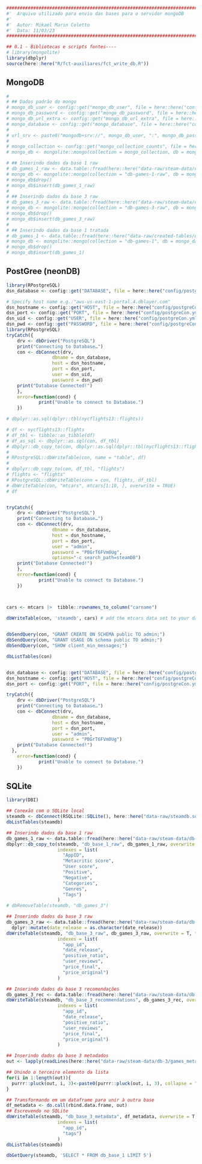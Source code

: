 ```r
########################################################################################## #
#'  Arquivo utilizado para envio das bases para o servidor mongoDB
#' 
#'  Autor: Mikael Marin Coletto
#'  Data: 11/03/23
########################################################################################## #

## 0.1 - Bibliotecas e scripts fontes----
# library(mongolite)
library(dbplyr)
source(here::here("R/fct-auxiliares/fct_write_db.R"))
```

## MongoDB

```r
# 
# ## Dados padrão do mongo
# mongo_db_user <- config::get("mongo_db_user", file = here::here("config/config.yml"))
# mongo_db_password <- config::get("mongo_db_password", file = here::here("config/config.yml"))
# mongo_db_url_extra <- config::get("mongo_db_url_extra", file = here::here("config/config.yml"))
# mongo_database <- config::get("mongo_database", file = here::here("config/config.yml"))
# 
# url_srv <- paste0("mongodb+srv://", mongo_db_user, ":", mongo_db_password, mongo_db_url_extra)
# 
# mongo_collection <- config::get("mongo_collection_counts", file = here::here("config/config.yml"))
# mongo_db <- mongolite::mongo(collection = mongo_collection, db = mongo_database, url = url_srv, verbose = TRUE)

```

```r

# ## Inserindo dados da base 1 raw
# db_games_1_raw <- data.table::fread(here::here("data-raw/steam-data/db-1/games.csv"))
# mongo_db <- mongolite::mongo(collection = "db-games-1-raw", db = mongo_database, url = url_srv, verbose = TRUE)
# mongo_db$drop()
# mongo_db$insert(db_games_1_raw)
# 
# ## Inserindo dados da base 3 raw
# db_games_3_raw <- data.table::fread(here::here("data-raw/steam-data/db-3/games.csv"))
# mongo_db <- mongolite::mongo(collection = "db-games-3-raw", db = mongo_database, url = url_srv, verbose = TRUE)
# mongo_db$drop()
# mongo_db$insert(db_games_3_raw)
# 
# ## Inserindo dados da base 1 tratada
# db_games_1 <- data.table::fread(here::here("data-raw/created-tables/db-games-1.csv"))
# mongo_db <- mongolite::mongo(collection = "db-games-1", db = mongo_database, url = url_srv, verbose = TRUE)
# mongo_db$drop()
# mongo_db$insert(db_games_1)
```

## PostGree (neonDB)

```r
library(RPostgreSQL)
dsn_database <- config::get("DATABASE", file = here::here("config/postgreCon.yml"))   # Specify the name of your Database

# Specify host name e.g.:"aws-us-east-1-portal.4.dblayer.com"
dsn_hostname <- config::get("HOST", file = here::here("config/postgreCon.yml"))
dsn_port <- config::get("PORT", file = here::here("config/postgreCon.yml"))     # Specify your port number. e.g. 98939
dsn_uid <- config::get("USER", file = here::here("config/postgreCon.yml"))      # Specify your username. e.g. "admin"
dsn_pwd <- config::get("PASSWORD", file = here::here("config/postgreCon.yml"))  # Specify your password. e.g. "xxx"
library(RPostgreSQL)
tryCatch({
    drv <- dbDriver("PostgreSQL")
    print("Connecting to Database…")
    con <- dbConnect(drv, 
                 dbname = dsn_database,
                 host = dsn_hostname, 
                 port = dsn_port,
                 user = dsn_uid, 
                 password = dsn_pwd)
    print("Database Connected!")
    },
    error=function(cond) {
            print("Unable to connect to Database.")
    })

# dbplyr::as.sql(dplyr::tbl(nycflights13::flights))

# df <- nycflights13::flights
# df_tbl <- tibble::as_tibble(df)
# df_as_sql <- dbplyr::as.sql(con, df_tbl)
# dbplyr::db_copy_to(con, dbplyr::as.sql(dplyr::tbl(nycflights13::flights)), "flights")
# 
# RPostgreSQL::dbWriteTable(con, name = "table", df)
# 
# dbplyr::db_copy_to(con, df_tbl, "flights")
# flights <- "flights"
# RPostgreSQL::dbWriteTable(conn = con, flights, df_tbl)
# dbWriteTable(con, "mtcars", mtcars[1:10, ], overwrite = TRUE)
# df


tryCatch({
    drv <- dbDriver("PostgreSQL")
    print("Connecting to Database…")
    con <- dbConnect(drv, 
                 dbname = dsn_database,
                 host = dsn_hostname, 
                 port = dsn_port,
                 user = "admin", 
                 password = "PBGrT6FVm0Ug",
                 options="-c search_path=steamDB")
    print("Database Connected!")
    },
    error=function(cond) {
            print("Unable to connect to Database.")
    })



cars <- mtcars |>  tibble::rownames_to_column("carname") 
  
dbWriteTable(con, 'steamdb', cars) # add the mtcars data set to your database as a table called "cars"


dbSendQuery(con, "GRANT CREATE ON SCHEMA public TO admin;")
dbSendQuery(con, "GRANT USAGE ON schema public TO admin;")
dbSendQuery(con, "SHOW client_min_messages;")

dbListTables(con) 


dsn_database <- config::get("DATABASE", file = here::here("config/postgreCon.yml"))
dsn_hostname <- config::get("HOST", file = here::here("config/postgreCon.yml"))
dsn_port <- config::get("PORT", file = here::here("config/postgreCon.yml"))

tryCatch({
    drv <- dbDriver("PostgreSQL")
    print("Connecting to Database…")
    con <- dbConnect(drv, 
                 dbname = dsn_database,
                 host = dsn_hostname, 
                 port = dsn_port,
                 user = "admin", 
                 password = "PBGrT6FVm0Ug")
    print("Database Connected!")
  },
    error=function(cond) {
            print("Unable to connect to Database.")
    })
```

## SQLite

```r
library(DBI)

## Conexão com o SQLite local
steamdb <- dbConnect(RSQLite::SQLite(), here::here("data-raw/steamdb.sqlite"))
dbListTables(steamdb)

## Inserindo dados da base 1 raw
db_games_1_raw <- data.table::fread(here::here("data-raw/steam-data/db-1/games.csv"))
dbplyr::db_copy_to(steamdb, "db_base_1_raw", db_games_1_raw, overwrite = T, temporary = F,
                   indexes = list(
                     "AppID",
                     "Metacritic score",
                     "User score",
                     "Positive",
                     "Negative",
                     "Categories",
                     "Genres",
                     "Tags")
                   )
# dbRemoveTable(steamdb, "db_games_3")

## Inserindo dados da base 3 raw
db_games_3_raw <- data.table::fread(here::here("data-raw/steam-data/db-3/games.csv")) |> 
  dplyr::mutate(date_release = as.character(date_release))
dbWriteTable(steamdb, "db_base_3_raw", db_games_3_raw, overwrite = T, temporary = F,
                   indexes = list(
                     "app_id",
                     "date_release",
                     "positive_ratio",
                     "user_reviews",
                     "price_final",
                     "price_original")
                   )

## Inserindo dados da base 3 recomendações
db_games_3_rec <- data.table::fread(here::here("data-raw/steam-data/db-3/recommendations.csv"))
dbWriteTable(steamdb, "db_base_3_recommendations", db_games_3_rec, overwrite = T, temporary = F,
                   indexes = list(
                     "app_id",
                     "date_release",
                     "positive_ratio",
                     "user_reviews",
                     "price_final",
                     "price_original")
                   )

## Inserindo dados da base 3 metadados
out <- lapply(readLines(here::here("data-raw/steam-data/db-3/games_metadata.json")), fromJSON)

## Unindo o terceiro elemento da lista
for(i in 1:length(out)){
  purrr::pluck(out, i, 3)<-paste0(purrr::pluck(out, i, 3), collapse = ",")
}

## Transformando em um dataframe para unir à outra base
df_metadata <- do.call(rbind.data.frame, out)
## Escrevendo no SQLite
dbWriteTable(steamdb, "db_base_3_metadata", df_metadata, overwrite = T, temporary = F,
                   indexes = list(
                     "app_id",
                     "tags")
                   )
dbListTables(steamdb)

dbGetQuery(steamdb, 'SELECT * FROM db_base_1 LIMIT 5')



```


